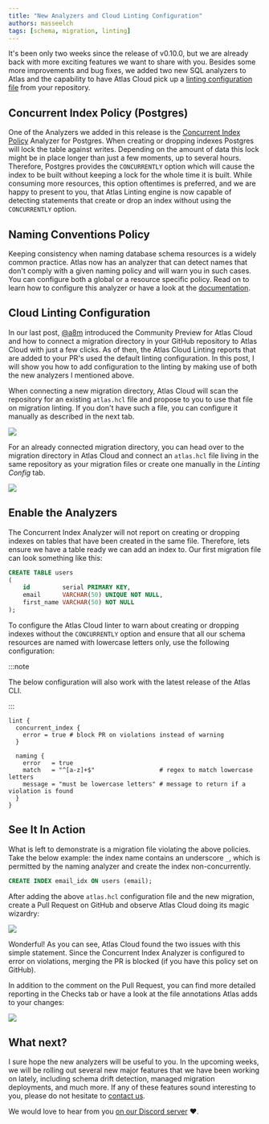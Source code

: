 ```yaml
---
title: "New Analyzers and Cloud Linting Configuration"
authors: masseelch
tags: [schema, migration, linting]
---
```



It's been only two weeks since the release of v0.10.0, but we are already back with more exciting features we want to
share with you. Besides some more improvements and bug fixes, we added two new SQL analyzers to Atlas and the capability
to have Atlas Cloud pick up a [linting configuration file](/atlas-schema/projects#configure-migration-linting) from your
repository.

## Concurrent Index Policy (Postgres)

One of the Analyzers we added in this release is the
[Concurrent Index Policy](/lint/analyzers#concurrent-index-policy-postgresql) Analyzer for Postgres. When creating or
dropping indexes Postgres will lock the table against writes. Depending on the amount of data this lock might be in
place longer than just a few moments, up to several hours. Therefore, Postgres provides the `CONCURRENTLY` option
which will cause the index to be built without keeping a lock for the whole time it is built. While consuming more
resources, this option oftentimes is preferred, and we are happy to present to you, that Atlas Linting engine is now
capable of detecting statements that create or drop an index without using the `CONCURRENTLY` option.

## Naming Conventions Policy

Keeping consistency when naming database schema resources is a widely common practice. Atlas now has an analyzer that
can detect names that don't comply with a given naming policy and will warn you in such cases. You can configure both a
global or a resource specific policy. Read on to learn how to configure this analyzer or have a look at the
[documentation](/lint/analyzers#naming-conventions-policy).

## Cloud Linting Configuration

In our last post, [@a8m](https://github.com/a8m) introduced the Community Preview for Atlas Cloud and how to connect a
migration directory in your GitHub repository to Atlas Cloud with just a few clicks. As of then, the Atlas Cloud Linting
reports that are added to your PR's used the default linting configuration. In this post, I will show you how to
add configuration to the linting by making use of both the new analyzers I mentioned above.

<Tabs>
<TabItem value="New Migration Directory">

When connecting a new migration directory, Atlas Cloud will scan the repository for an existing `atlas.hcl` file
and propose to you to use that file on migration linting. If you don't have such a file, you can configure it manually
as described in the next tab.

[![](https://atlasgo.io/uploads/blog/lint-config/configre-dir.png)](https://auth.atlasgo.cloud/login)

</TabItem>
<TabItem value="Connected Migration Directory">

For an already connected migration directory, you can head over to the migration directory in Atlas Cloud
and connect an `atlas.hcl` file living in the same repository as your migration files or create one manually
in the _Linting Config_ tab.

[![](https://atlasgo.io/uploads/blog/lint-config/configure-existing.png)](https://auth.atlasgo.cloud/login)

</TabItem>
</Tabs>

## Enable the Analyzers

The Concurrent Index Analyzer will not report on creating or dropping indexes on tables that have been created in the
same file. Therefore, lets ensure we have a table ready we can add an index to. Our first migration file can look
something like this:

```sql title="1.sql"
CREATE TABLE users
(
    id         serial PRIMARY KEY,
    email      VARCHAR(50) UNIQUE NOT NULL,
    first_name VARCHAR(50) NOT NULL
);
```

To configure the Atlas Cloud linter to warn about creating or dropping indexes without the `CONCURRENTLY` option and
ensure that all our schema resources are named with lowercase letters only, use the following configuration:

:::note

The below configuration will also work with the latest release of the Atlas CLI.

:::

```hcl title="atlas.hcl"
lint {
  concurrent_index {
    error = true # block PR on violations instead of warning
  }

  naming {
    error   = true
    match   = "^[a-z]+$"                  # regex to match lowercase letters
    message = "must be lowercase letters" # message to return if a violation is found
  }
}
```

## See It In Action

What is left to demonstrate is a migration file violating the above policies. Take the below example: the index name
contains an underscore `_`, which is permitted by the naming analyzer and create the index non-concurrently.

```sql title="2.sql"
CREATE INDEX email_idx ON users (email);
```

After adding the above `atlas.hcl` configuration file and the new migration, create a Pull Request on GitHub and observe
Atlas Cloud doing its magic wizardry:

[![](https://atlasgo.io/uploads/blog/lint-config/atlas-report.png)](https://auth.atlasgo.cloud/login)

Wonderful! As you can see, Atlas Cloud found the two issues with this simple statement. Since the Concurrent Index
Analyzer is configured to error on violations, merging the PR is blocked (if you have this policy set on GitHub).

In addition to the comment on the Pull Request, you can find more detailed reporting in the Checks tab or have a look
at the file annotations Atlas adds to your changes:

[![](https://atlasgo.io/uploads/blog/lint-config/inline-comment.png)](https://auth.atlasgo.cloud/login)

## What next?

I sure hope the new analyzers will be useful to you. In the upcoming weeks, we will be rolling out several new major
features that we have been working on lately, including schema drift detection, managed migration deployments,
and much more. If any of these features sound interesting to you, please do not hesitate to
[contact us](https://atlasgo.cloud/pricing).

We would love to hear from you [on our Discord server](https://discord.gg/zZ6sWVg6NT) :heart:.
